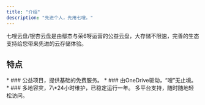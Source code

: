 ```yaml
---
title: "介绍"
description: "先进个人，先用七嗖。"
---
```


七嗖云盘/银杏云盘是由鄢杰与荣6呀运营的公益云盘，大存储不限速，完善的生态支持给您带来先进的云存储体验。

## 特点

<CardGroup cols={2}>
  <Card title="免费" icon="heart" href="https://mintlify.com/docs/quickstart">
    * ### 公益项目，提供基础的免费服务。
  </Card>

  <Card title="快速" icon="gauge-high" href="https://mintlify.com/docs/development">
    * ### 由OneDrive驱动，“嗖”无止境。
  </Card>

  <Card title="稳定" icon="server">
    * ### 多地容灾，7\*24小时维护，已稳定运行一年。
  </Card>

  <Card title="便捷" icon="rotate">
    多平台支持，随时随地轻松访问。
  </Card>
</CardGroup>
